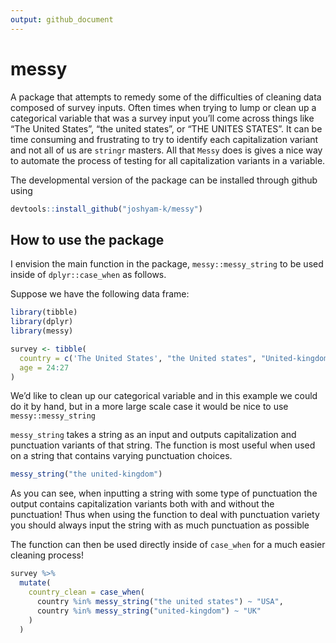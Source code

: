 ```yaml
---
output: github_document
---
```


# messy

A package that attempts to remedy some of the difficulties of cleaning data composed of survey inputs. Often times when trying to lump or clean up a categorical variable that was a survey input you'll come across things like "The United States", "the united states", or "THE UNITES STATES". It can be time consuming and frustrating to try to identify each capitalization variant and not all of us are `stringr` masters. All that `Messy` does is gives a nice way to automate the process of testing for all capitalization variants in a variable.

The developmental version of the package can be installed through github using

```r
devtools::install_github("joshyam-k/messy")
```

## How to use the package

I envision the main function in the package, `messy::messy_string` to be used inside of `dplyr::case_when` as follows.

Suppose we have the following data frame:

```r
library(tibble)
library(dplyr)
library(messy)

survey <- tibble(
  country = c('The United States', "the United states", "United-kingdom", "United Kingdom"),
  age = 24:27
)
```

We'd like to clean up our categorical variable and in this example we could do it by hand, but in a more large scale case it would be nice to use `messy::messy_string`

`messy_string` takes a string as an input and outputs capitalization and punctuation variants of that string. The function is most useful when used on a string that contains varying punctuation choices.

```r
messy_string("the united-kingdom")
```

As you can see, when inputting a string with some type of punctuation the output contains capitalization variants both with and without the punctuation! Thus when using the function to deal with punctuation variety you should always input the string with as much punctuation as possible

The function can then be used directly inside of `case_when` for a much easier cleaning process!

```r
survey %>% 
  mutate(
    country_clean = case_when(
      country %in% messy_string("the united states") ~ "USA",
      country %in% messy_string("united-kingdom") ~ "UK"
    )
  )
```

